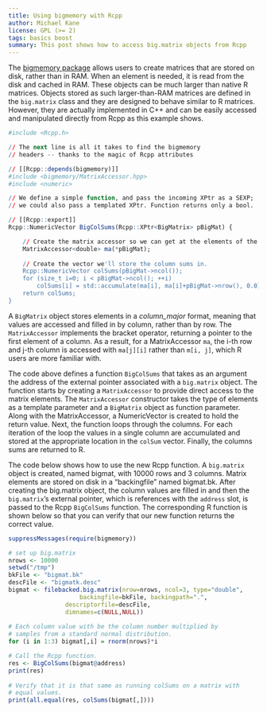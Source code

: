 ```yaml
---
title: Using bigmemory with Rcpp
author: Michael Kane
license: GPL (>= 2)
tags: basics boost
summary: This post shows how to access big.matrix objects from Rcpp
---
```


The [bigmemory package](http://www.bigmemory.org) allows users to create
matrices that are stored on disk, rather than in RAM.  When an element is
needed, it is read from the disk and cached in RAM. These objects can be much
larger than native R matrices. Objects stored as such larger-than-RAM
matrices are defined in the `big.matrix` class and they are designed to
behave similar to R matrices. However, they are actually implemented in C++
and can be easily accessed and manipulated directly from Rcpp as this example
shows.

```r
#include <Rcpp.h>

// The next line is all it takes to find the bigmemory
// headers -- thanks to the magic of Rcpp attributes

// [[Rcpp::depends(bigmemory)]]
#include <bigmemory/MatrixAccessor.hpp>
#include <numeric>

// We define a simple function, and pass the incoming XPtr as a SEXP;
// we could also pass a templated XPtr. Function returns only a bool.

// [[Rcpp::export]]
Rcpp::NumericVector BigColSums(Rcpp::XPtr<BigMatrix> pBigMat) {

    // Create the matrix accessor so we can get at the elements of the matrix.
    MatrixAccessor<double> ma(*pBigMat);
  
    // Create the vector we'll store the column sums in.
    Rcpp::NumericVector colSums(pBigMat->ncol());
    for (size_t i=0; i < pBigMat->ncol(); ++i)
        colSums[i] = std::accumulate(ma[i], ma[i]+pBigMat->nrow(), 0.0);
    return colSums;
}
```

A `BigMatrix` object stores elements in a _column_major_ format, meaning that
values are accessed and filled in by column, rather than by row. The
`MatrixAccessor` implements the bracket operator, returning a pointer to the
first element of a column. As a result, for a MatrixAccessor `ma`, the i-th
row and j-th column is accessed with `ma[j][i]` rather than `m[i, j]`, which
R users are more familiar with.
  
The code above defines a function `BigColSums` that takes as an argument the
address of the external pointer associated with a `big.matrix` object. The
function starts by creating a `MatrixAccessor` to provide direct access to
the matrix elements. The `MatrixAccessor` constructor takes the type of
elements as a template parameter and a `BigMatrix` object as function
parameter.  Along with the MatrixAccessor, a NumericVector is created to hold
the return value. Next, the function loops through the columns. For each
iteration of the loop the values in a single column are accumulated and
stored at the appropriate location in the `colSum` vector. Finally, the
columns sums are returned to R.

The code below shows how to use the new Rcpp function. A `big.matrix` object
is created, named bigmat, with 10000 rows and 3 columns. Matrix elements are
stored on disk in a "backingfile" named bigmat.bk. After creating the
big.matrix object, the column values are filled in and then the
`big.matrix`'s external pointer, which is references with the `address` slot,
is passed to the Rcpp `BigColSums` function. The corresponding R function is
shown below so that you can verify that our new function returns the correct
value.
  
```r
suppressMessages(require(bigmemory))

# set up big.matrix
nrows <- 10000
setwd("/tmp")
bkFile <- "bigmat.bk"
descFile <- "bigmatk.desc"
bigmat <- filebacked.big.matrix(nrow=nrows, ncol=3, type="double",  
       	  			backingfile=bkFile, backingpath=".", 
				descriptorfile=descFile,
				dimnames=c(NULL,NULL))
  
# Each column value with be the column number multiplied by 
# samples from a standard normal distribution.
for (i in 1:3) bigmat[,i] = rnorm(nrows)*i

# Call the Rcpp function.
res <- BigColSums(bigmat@address) 
print(res)
  
# Verify that it is that same as running colSums on a matrix with
# equal values.
print(all.equal(res, colSums(bigmat[,])))  
```
